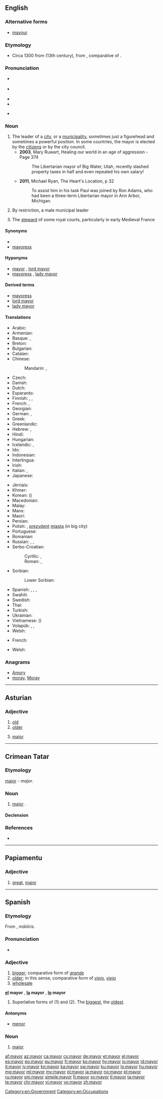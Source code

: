 ==English==

===Alternative forms===
* [[mayour]] {{qualifier|obsolete}}

===Etymology===
* Circa 1300 from {{etyl|fro|en}} {{term|maire||head of a city or town government|lang=fro}} (13th century), from {{etyl|la|en}} {{term|maior||bigger, greater, superior|lang=la}}, comparative of {{term|magnus||big, great|lang=la}}.

===Pronunciation===
* {{a|GenAm}} {{IPA|/ˈmeɪ.ɚ/|/ˈmɛɚ/}}
* {{a|RP}} {{IPA|/ˈmɛə/|/ˈmeɪ.ə/}}
* {{audio|en-us-mayor.ogg|Audio (US)|lang=en}}
* {{rhymes|ɛə(ɹ)|eɪə(ɹ)}}
* {{homophones|mare|lang=en}} {{gloss|one pronunciation}}

===Noun===
{{en-noun}}

# The leader of a [[city]], or a [[municipality]], sometimes just a figurehead and sometimes a powerful position. In some countries, the mayor is elected by the [[citizen]]s or by the city council.
#* '''2003''', Mary Ruwart, Healing our world in an age of aggression - Page 374
#*:  The Libertarian mayor of Big Water, Utah, recently slashed property taxes in half and even repealed his own salary!
#* '''2011''', Michael Ryan, The Heart's Location, p 32
#*: To assist him in his task Paul was joined by Ron Adams, who had been a three-term Libertarian mayor in Ann Arbor, Michigan. 
# By restriction, a male municipal leader
# {{context|historical|lang=en}} The [[steward]] of some royal courts, particularly in early Medieval France

====Synonyms====
* {{l|en|burgomaster}}
* [[mayoress]] {{qualifier|female mayors only}}

====Hyponyms====
{{sense|municipal principal leader}}
* [[mayor]] , [[lord mayor]] {{gloss|male mayor}}
* [[mayoress]] , [[lady mayor]] {{gloss|female mayor}}

====Derived terms====
* [[mayoress]] {{gloss|female mayor}}
* [[lord mayor]]
* [[lady mayor]]

====Translations====
{{trans-top|leader of a city}}
* Arabic: {{t|ar|عمدة|m|tr=3úmda|sc=Arab}} <!-- it's masculine -->
* Armenian: {{t|hy|քաղաքապետ|tr=k'aġak'apet}}
* Basque: {{t|eu|alkate}}, {{t|eu|auzapez}}
* Breton: {{t+|br|maer|m}}
* Bulgarian: {{t+|bg|кмет|m}}
* Catalan: {{t|ca|alcalde|m|f}}
* Chinese:
*: Mandarin: {{t|cmn|市長|sc=Hani}}, {{t+|cmn|市长|tr=shìzhǎng|sc=Hani}}
* Czech: {{t+|cs|starosta|m}}
* Danish: {{t|da|borgmester|c}}
* Dutch: {{t+|nl|burgemeester|m}}
* Esperanto: {{t|eo|urbestro}}
* Finnish: {{t+|fi|pormestari}}, {{t|fi|kaupunginjohtaja}}, {{t|fi|määri}}
* French: {{t+|fr|maire|m}}, {{t+|fr|bourgmestre|m}} {{qualifier|Belgium}}
* Georgian: {{t|ka|მერი|tr=meri|sc=Geor}}
* German: {{t+|de|Bürgermeister|m}}, {{t+|de|Bürgermeisterin|f}}
* Greek: {{t+|el|δήμαρχος|tr=dímarkhos|m}}
* Greenlandic: {{t|kl|borgmesteri}}
* Hebrew: {{t|he|ראש עירייה|tr=rosh iriá|m}}, {{t+|he|ראש עיר|tr=rosh ir|m}}
* Hindi: {{t|hi|महापौर|m|tr=mahāpaur|sc=Deva}}
* Hungarian: {{t+|hu|polgármester}}
* Icelandic: {{qualifier|of a city}} {{t|is|borgarstjóri|m}}, {{qualifier|of a town}} {{t|is|bæjarstjóri|m}}
* Ido: {{t+|io|urbestro}}
* Indonesian: {{t|id|walikota}}
* Interlingua: {{t|ia|burgomaestro}}
* Irish: {{t+|ga|méara|m}}
* Italian: {{t+|it|sindaco|m}}, {{t+|it|primo cittadino|m}}
* Japanese: {{t+|ja|市長|tr=しちょう, shichō|sc=Jpan}}
{{trans-mid}}
* Jèrriais: {{t|roa-jer|maire|m}}
* Khmer: {{t|km|ចៅហ្វាយក្រុង|tr=chao vay krong|sc=Khmr}}
* Korean: {{t+|ko|시장|tr=sijang|sc=Kore}} ({{t+|ko|市長|sc=Kore}})
* Macedonian: {{t|mk|градоначалник|m|tr=gradonáčalnik}}
* Malay: {{t|ms|datuk bandar}}
* Manx: {{t|gv|meoir|m}}
* Maori: {{t|mi|mea}}
* Persian: {{t+|fa|شهردار|tr=šahrdâr|sc=fa-Arab}}
* Polish: {{t+|pl|burmistrz|m}} {{qualifier|in small town}}, [[prezydent]] [[miasta]] {{g|m}} (in big city)
* Portuguese: {{t+|pt|prefeito|m}}
* Romanian: {{t|ro|primar|m}}
* Russian: {{t+|ru|мэр|m|tr=mer|sc=Cyrl}}, {{t+|ru|градоначальник|m|tr=gradonačál'nik|sc=Cyrl}} {{qualifier|dated}}, {{t+|ru|бургомистр|m|tr=burgomístr|sc=Cyrl}} {{qualifier|of some foreign countries}}
* Serbo-Croatian:
*: Cyrillic: {{t|sh|градоначелник|m}}, {{t|sh|градоначелница|f}}
*: Roman: {{t|sh|gradonačelnik|m}}, {{t|sh|gradonačelnica|f}}
* Sorbian:
*: Lower Sorbian: {{t|dsb|šołta|m}}
* Spanish: {{t+|es|alcalde|m}}, {{t|es|intendente|m}} {{qualifier|Argentina|Paraguay|Uruguay}}, {{t|es|regente|m}} {{qualifier|Mexico City}}, {{t+|es|síndico|m}} {{qualifier|Dominican Republic}}
* Swahili: {{t+|sw|diwani}}
* Swedish: {{t+|sv|borgmästare|c}}
* Thai: {{t|th|นายกเทศมนตรี|tr=naayók tâytsàmondtree|sc=Thai}}
* Turkish: {{t+|tr|belediye başkanı}}
* Ukrainian: {{t|uk|мер|m|f|tr=mer|sc=Cyrl}}
* Vietnamese: {{t+|vi|thị trưởng}} ({{t|vi|市長}})
* Volapük: {{qualifier|♂♀}} {{t+|vo|sifal}}, {{qualifier|♂}} {{t|vo|hisifal}}, {{qualifier|♀}} {{t|vo|jisifal}}
* Welsh: {{t+|cy|maer}}
{{trans-bottom}}

{{trans-top|royal steward}}
* French: {{t+|fr|maire}}
{{trans-mid}}
* Welsh: {{t+|cy|maer}}
{{trans-bottom}}

===Anagrams===
* [[Amory#English|Amory]]
* [[moray#English|moray]], [[Moray#English|Moray]]

[[Category:en:Government]]
[[Category:en:Occupations]]

----

==Asturian==

===Adjective===
{{ast-adj-mf|pl=mayores}}

# [[old]]
# [[older]]
# {{context|music|lang=ast}} [[major]]

----

==Crimean Tatar==

===Etymology===
{{etyl|la|crh}} [[maior#Latin|maior]] - ''major''.

===Noun===
{{head|crh|noun}}

# [[major]] {{qualifier|military rank}}.

====Declension====
{{crh-latin-noun|nıñ|ğa|nı|da|dan}}

===References===
* {{R:Useinov-Mireev 2002}}

----

==Papiamentu==

===Adjective===
{{head|pap|adjective}}

# [[great]], [[major]]

----

==Spanish==

===Etymology===
From {{etyl|la|es}} {{term/t|la|māior}}, ''māiōris''.

===Pronunciation===
* {{audio|Es-mayor-bo-La_Paz.ogg|Audio (Bolivia)|lang=es}}

===Adjective===
{{es-adj|pl=mayores}}

# [[bigger]]; comparative form of ''[[grande]]''
# [[older]]; in this sense, comparative form of ''[[viejo]]'', ''[[vieja]]''
# [[wholesale#English|wholesale]]

'''[[el]] mayor''' {{g|m}}, '''[[la]] mayor''' {{g|f}}, '''[[lo]] mayor''' {{g|n}}
# Superlative forms of (1) and (2). The [[biggest]], the [[oldest]].

====Antonyms====
* [[menor]]

===Noun===
{{es-noun|m|es}}

# [[major]] {{gloss|military rank}}

[[af:mayor]]
[[az:mayor]]
[[ca:mayor]]
[[cs:mayor]]
[[de:mayor]]
[[et:mayor]]
[[el:mayor]]
[[es:mayor]]
[[eo:mayor]]
[[eu:mayor]]
[[fr:mayor]]
[[ko:mayor]]
[[hy:mayor]]
[[io:mayor]]
[[id:mayor]]
[[it:mayor]]
[[jv:mayor]]
[[kn:mayor]]
[[ka:mayor]]
[[sw:mayor]]
[[ku:mayor]]
[[lo:mayor]]
[[hu:mayor]]
[[mg:mayor]]
[[ml:mayor]]
[[my:mayor]]
[[nl:mayor]]
[[ja:mayor]]
[[no:mayor]]
[[pl:mayor]]
[[ru:mayor]]
[[sm:mayor]]
[[simple:mayor]]
[[fi:mayor]]
[[sv:mayor]]
[[tl:mayor]]
[[ta:mayor]]
[[te:mayor]]
[[chr:mayor]]
[[vi:mayor]]
[[vo:mayor]]
[[zh:mayor]]